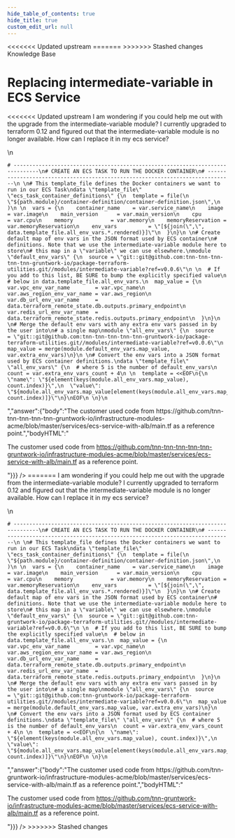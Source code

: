```yaml
---
hide_table_of_contents: true
hide_title: true
custom_edit_url: null
---
```



<head>
<<<<<<< Updated upstream
  <link rel="canonical" href="https://github.com/tnn-tnn-tnn-tnn-tnn-gruntwork-io/knowledge-base/discussions/335" />
=======
  <link rel="canonical" href="https://github.com/tnn-gruntwork-io/knowledge-base/discussions/335" />
>>>>>>> Stashed changes
</head>

<CenterLayout>
<span className="searchCategory">Knowledge Base</span>
<h1>Replacing intermediate-variable in ECS Service</h1>
<<<<<<< Updated upstream
<GitHub discussion={{"id":"D_kwDOF8slf84APNxn","number":335,"author":{"login":"pete0emerson"},"title":"Replacing intermediate-variable in ECS Service","body":"I am wondering if you could help me out with the upgrade from the intermediate-variable module? I currently upgraded to terraform 0.12 and figured out that the intermediate-variable module is no longer available. How can I replace it in my ecs service? \r\n\r\n```\r\n# ------------------------------------------------------------------------------\r\n# CREATE AN ECS TASK TO RUN THE DOCKER CONTAINER\r\n# ------------------------------------------------------------------------------\r\n \r\n# This template_file defines the Docker containers we want to run in our ECS Task\r\ndata \"template_file\" \"ecs_task_container_definitions\" {\r\n  template = file(\r\n    \"${path.module}/container-definition/container-definition.json\",\r\n  )\r\n \r\n  vars = {\r\n    container_name    = var.service_name\r\n    image             = var.image\r\n    main_version      = var.main_version\r\n    cpu               = var.cpu\r\n    memory            = var.memory\r\n    memoryReservation = var.memoryReservation\r\n    env_vars          = \"[${join(\",\", data.template_file.all_env_vars.*.rendered)}]\"\r\n  }\r\n}\r\n \r\n# Create default map of env vars in the JSON format used by ECS container\r\n# definitions. Note that we use the intermediate-variable module here to store\r\n# this map in a \"variable\" we can use elsewhere.\r\nmodule \"default_env_vars\" {\r\n  source = \"git::git@github.com:tnn-tnn-tnn-tnn-tnn-gruntwork-io/package-terraform-utilities.git//modules/intermediate-variable?ref=v0.0.6\"\r\n \r\n  # If you add to this list, BE SURE to bump the explicitly specified value\r\n  # below in data.template_file.all_env_vars.\r\n  map_value = {\r\n    var.vpc_env_var_name        = var.vpc_name\r\n    var.aws_region_env_var_name = var.aws_region\r\n    var.db_url_env_var_name     = data.terraform_remote_state.db.outputs.primary_endpoint\r\n    var.redis_url_env_var_name  = data.terraform_remote_state.redis.outputs.primary_endpoint\r\n  }\r\n}\r\n \r\n# Merge the default env vars with any extra env vars passed in by the user into\r\n# a single map\r\nmodule \"all_env_vars\" {\r\n  source    = \"git::git@github.com:tnn-tnn-tnn-tnn-tnn-gruntwork-io/package-terraform-utilities.git//modules/intermediate-variable?ref=v0.0.6\"\r\n  map_value = merge(module.default_env_vars.map_value, var.extra_env_vars)\r\n}\r\n \r\n# Convert the env vars into a JSON format used by ECS container definitions.\r\ndata \"template_file\" \"all_env_vars\" {\r\n  # where 5 is the number of default_env_vars\r\n  count = var.extra_env_vars_count + 4\r\n \r\n  template = <<EOF\r\n{\r\n  \"name\": \"${element(keys(module.all_env_vars.map_value), count.index)}\",\r\n  \"value\": \"${module.all_env_vars.map_value[element(keys(module.all_env_vars.map_value), count.index)]}\"\r\n}\r\nEOF\r\n \r\n}\r\n```","bodyHTML":"<p dir=\"auto\">I am wondering if you could help me out with the upgrade from the intermediate-variable module? I currently upgraded to terraform 0.12 and figured out that the intermediate-variable module is no longer available. How can I replace it in my ecs service?</p>\n<div class=\"snippet-clipboard-content notranslate position-relative overflow-auto\" data-snippet-clipboard-copy-content=\"# ------------------------------------------------------------------------------\n# CREATE AN ECS TASK TO RUN THE DOCKER CONTAINER\n# ------------------------------------------------------------------------------\n \n# This template_file defines the Docker containers we want to run in our ECS Task\ndata &quot;template_file&quot; &quot;ecs_task_container_definitions&quot; {\n  template = file(\n    &quot;${path.module}/container-definition/container-definition.json&quot;,\n  )\n \n  vars = {\n    container_name    = var.service_name\n    image             = var.image\n    main_version      = var.main_version\n    cpu               = var.cpu\n    memory            = var.memory\n    memoryReservation = var.memoryReservation\n    env_vars          = &quot;[${join(&quot;,&quot;, data.template_file.all_env_vars.*.rendered)}]&quot;\n  }\n}\n \n# Create default map of env vars in the JSON format used by ECS container\n# definitions. Note that we use the intermediate-variable module here to store\n# this map in a &quot;variable&quot; we can use elsewhere.\nmodule &quot;default_env_vars&quot; {\n  source = &quot;git::git@github.com:tnn-tnn-tnn-tnn-tnn-gruntwork-io/package-terraform-utilities.git//modules/intermediate-variable?ref=v0.0.6&quot;\n \n  # If you add to this list, BE SURE to bump the explicitly specified value\n  # below in data.template_file.all_env_vars.\n  map_value = {\n    var.vpc_env_var_name        = var.vpc_name\n    var.aws_region_env_var_name = var.aws_region\n    var.db_url_env_var_name     = data.terraform_remote_state.db.outputs.primary_endpoint\n    var.redis_url_env_var_name  = data.terraform_remote_state.redis.outputs.primary_endpoint\n  }\n}\n \n# Merge the default env vars with any extra env vars passed in by the user into\n# a single map\nmodule &quot;all_env_vars&quot; {\n  source    = &quot;git::git@github.com:tnn-tnn-tnn-tnn-tnn-gruntwork-io/package-terraform-utilities.git//modules/intermediate-variable?ref=v0.0.6&quot;\n  map_value = merge(module.default_env_vars.map_value, var.extra_env_vars)\n}\n \n# Convert the env vars into a JSON format used by ECS container definitions.\ndata &quot;template_file&quot; &quot;all_env_vars&quot; {\n  # where 5 is the number of default_env_vars\n  count = var.extra_env_vars_count + 4\n \n  template = &lt;&lt;EOF\n{\n  &quot;name&quot;: &quot;${element(keys(module.all_env_vars.map_value), count.index)}&quot;,\n  &quot;value&quot;: &quot;${module.all_env_vars.map_value[element(keys(module.all_env_vars.map_value), count.index)]}&quot;\n}\nEOF\n \n}\"><pre class=\"notranslate\"><code class=\"notranslate\"># ------------------------------------------------------------------------------\n# CREATE AN ECS TASK TO RUN THE DOCKER CONTAINER\n# ------------------------------------------------------------------------------\n \n# This template_file defines the Docker containers we want to run in our ECS Task\ndata \"template_file\" \"ecs_task_container_definitions\" {\n  template = file(\n    \"${path.module}/container-definition/container-definition.json\",\n  )\n \n  vars = {\n    container_name    = var.service_name\n    image             = var.image\n    main_version      = var.main_version\n    cpu               = var.cpu\n    memory            = var.memory\n    memoryReservation = var.memoryReservation\n    env_vars          = \"[${join(\",\", data.template_file.all_env_vars.*.rendered)}]\"\n  }\n}\n \n# Create default map of env vars in the JSON format used by ECS container\n# definitions. Note that we use the intermediate-variable module here to store\n# this map in a \"variable\" we can use elsewhere.\nmodule \"default_env_vars\" {\n  source = \"git::git@github.com:tnn-tnn-tnn-tnn-tnn-gruntwork-io/package-terraform-utilities.git//modules/intermediate-variable?ref=v0.0.6\"\n \n  # If you add to this list, BE SURE to bump the explicitly specified value\n  # below in data.template_file.all_env_vars.\n  map_value = {\n    var.vpc_env_var_name        = var.vpc_name\n    var.aws_region_env_var_name = var.aws_region\n    var.db_url_env_var_name     = data.terraform_remote_state.db.outputs.primary_endpoint\n    var.redis_url_env_var_name  = data.terraform_remote_state.redis.outputs.primary_endpoint\n  }\n}\n \n# Merge the default env vars with any extra env vars passed in by the user into\n# a single map\nmodule \"all_env_vars\" {\n  source    = \"git::git@github.com:tnn-tnn-tnn-tnn-tnn-gruntwork-io/package-terraform-utilities.git//modules/intermediate-variable?ref=v0.0.6\"\n  map_value = merge(module.default_env_vars.map_value, var.extra_env_vars)\n}\n \n# Convert the env vars into a JSON format used by ECS container definitions.\ndata \"template_file\" \"all_env_vars\" {\n  # where 5 is the number of default_env_vars\n  count = var.extra_env_vars_count + 4\n \n  template = &lt;&lt;EOF\n{\n  \"name\": \"${element(keys(module.all_env_vars.map_value), count.index)}\",\n  \"value\": \"${module.all_env_vars.map_value[element(keys(module.all_env_vars.map_value), count.index)]}\"\n}\nEOF\n \n}\n</code></pre></div>","answer":{"body":"The customer used code from https://github.com/tnn-tnn-tnn-tnn-tnn-gruntwork-io/infrastructure-modules-acme/blob/master/services/ecs-service-with-alb/main.tf as a reference point.","bodyHTML":"<p dir=\"auto\">The customer used code from <a href=\"https://github.com/tnn-tnn-tnn-tnn-tnn-gruntwork-io/infrastructure-modules-acme/blob/master/services/ecs-service-with-alb/main.tf\">https://github.com/tnn-tnn-tnn-tnn-tnn-gruntwork-io/infrastructure-modules-acme/blob/master/services/ecs-service-with-alb/main.tf</a> as a reference point.</p>"}}} />
=======
<GitHub discussion={{"id":"D_kwDOF8slf84APNxn","number":335,"author":{"login":"pete0emerson"},"title":"Replacing intermediate-variable in ECS Service","body":"I am wondering if you could help me out with the upgrade from the intermediate-variable module? I currently upgraded to terraform 0.12 and figured out that the intermediate-variable module is no longer available. How can I replace it in my ecs service? \r\n\r\n```\r\n# ------------------------------------------------------------------------------\r\n# CREATE AN ECS TASK TO RUN THE DOCKER CONTAINER\r\n# ------------------------------------------------------------------------------\r\n \r\n# This template_file defines the Docker containers we want to run in our ECS Task\r\ndata \"template_file\" \"ecs_task_container_definitions\" {\r\n  template = file(\r\n    \"${path.module}/container-definition/container-definition.json\",\r\n  )\r\n \r\n  vars = {\r\n    container_name    = var.service_name\r\n    image             = var.image\r\n    main_version      = var.main_version\r\n    cpu               = var.cpu\r\n    memory            = var.memory\r\n    memoryReservation = var.memoryReservation\r\n    env_vars          = \"[${join(\",\", data.template_file.all_env_vars.*.rendered)}]\"\r\n  }\r\n}\r\n \r\n# Create default map of env vars in the JSON format used by ECS container\r\n# definitions. Note that we use the intermediate-variable module here to store\r\n# this map in a \"variable\" we can use elsewhere.\r\nmodule \"default_env_vars\" {\r\n  source = \"git::git@github.com:tnn-gruntwork-io/package-terraform-utilities.git//modules/intermediate-variable?ref=v0.0.6\"\r\n \r\n  # If you add to this list, BE SURE to bump the explicitly specified value\r\n  # below in data.template_file.all_env_vars.\r\n  map_value = {\r\n    var.vpc_env_var_name        = var.vpc_name\r\n    var.aws_region_env_var_name = var.aws_region\r\n    var.db_url_env_var_name     = data.terraform_remote_state.db.outputs.primary_endpoint\r\n    var.redis_url_env_var_name  = data.terraform_remote_state.redis.outputs.primary_endpoint\r\n  }\r\n}\r\n \r\n# Merge the default env vars with any extra env vars passed in by the user into\r\n# a single map\r\nmodule \"all_env_vars\" {\r\n  source    = \"git::git@github.com:tnn-gruntwork-io/package-terraform-utilities.git//modules/intermediate-variable?ref=v0.0.6\"\r\n  map_value = merge(module.default_env_vars.map_value, var.extra_env_vars)\r\n}\r\n \r\n# Convert the env vars into a JSON format used by ECS container definitions.\r\ndata \"template_file\" \"all_env_vars\" {\r\n  # where 5 is the number of default_env_vars\r\n  count = var.extra_env_vars_count + 4\r\n \r\n  template = <<EOF\r\n{\r\n  \"name\": \"${element(keys(module.all_env_vars.map_value), count.index)}\",\r\n  \"value\": \"${module.all_env_vars.map_value[element(keys(module.all_env_vars.map_value), count.index)]}\"\r\n}\r\nEOF\r\n \r\n}\r\n```","bodyHTML":"<p dir=\"auto\">I am wondering if you could help me out with the upgrade from the intermediate-variable module? I currently upgraded to terraform 0.12 and figured out that the intermediate-variable module is no longer available. How can I replace it in my ecs service?</p>\n<div class=\"snippet-clipboard-content notranslate position-relative overflow-auto\" data-snippet-clipboard-copy-content=\"# ------------------------------------------------------------------------------\n# CREATE AN ECS TASK TO RUN THE DOCKER CONTAINER\n# ------------------------------------------------------------------------------\n \n# This template_file defines the Docker containers we want to run in our ECS Task\ndata &quot;template_file&quot; &quot;ecs_task_container_definitions&quot; {\n  template = file(\n    &quot;${path.module}/container-definition/container-definition.json&quot;,\n  )\n \n  vars = {\n    container_name    = var.service_name\n    image             = var.image\n    main_version      = var.main_version\n    cpu               = var.cpu\n    memory            = var.memory\n    memoryReservation = var.memoryReservation\n    env_vars          = &quot;[${join(&quot;,&quot;, data.template_file.all_env_vars.*.rendered)}]&quot;\n  }\n}\n \n# Create default map of env vars in the JSON format used by ECS container\n# definitions. Note that we use the intermediate-variable module here to store\n# this map in a &quot;variable&quot; we can use elsewhere.\nmodule &quot;default_env_vars&quot; {\n  source = &quot;git::git@github.com:tnn-gruntwork-io/package-terraform-utilities.git//modules/intermediate-variable?ref=v0.0.6&quot;\n \n  # If you add to this list, BE SURE to bump the explicitly specified value\n  # below in data.template_file.all_env_vars.\n  map_value = {\n    var.vpc_env_var_name        = var.vpc_name\n    var.aws_region_env_var_name = var.aws_region\n    var.db_url_env_var_name     = data.terraform_remote_state.db.outputs.primary_endpoint\n    var.redis_url_env_var_name  = data.terraform_remote_state.redis.outputs.primary_endpoint\n  }\n}\n \n# Merge the default env vars with any extra env vars passed in by the user into\n# a single map\nmodule &quot;all_env_vars&quot; {\n  source    = &quot;git::git@github.com:tnn-gruntwork-io/package-terraform-utilities.git//modules/intermediate-variable?ref=v0.0.6&quot;\n  map_value = merge(module.default_env_vars.map_value, var.extra_env_vars)\n}\n \n# Convert the env vars into a JSON format used by ECS container definitions.\ndata &quot;template_file&quot; &quot;all_env_vars&quot; {\n  # where 5 is the number of default_env_vars\n  count = var.extra_env_vars_count + 4\n \n  template = &lt;&lt;EOF\n{\n  &quot;name&quot;: &quot;${element(keys(module.all_env_vars.map_value), count.index)}&quot;,\n  &quot;value&quot;: &quot;${module.all_env_vars.map_value[element(keys(module.all_env_vars.map_value), count.index)]}&quot;\n}\nEOF\n \n}\"><pre class=\"notranslate\"><code class=\"notranslate\"># ------------------------------------------------------------------------------\n# CREATE AN ECS TASK TO RUN THE DOCKER CONTAINER\n# ------------------------------------------------------------------------------\n \n# This template_file defines the Docker containers we want to run in our ECS Task\ndata \"template_file\" \"ecs_task_container_definitions\" {\n  template = file(\n    \"${path.module}/container-definition/container-definition.json\",\n  )\n \n  vars = {\n    container_name    = var.service_name\n    image             = var.image\n    main_version      = var.main_version\n    cpu               = var.cpu\n    memory            = var.memory\n    memoryReservation = var.memoryReservation\n    env_vars          = \"[${join(\",\", data.template_file.all_env_vars.*.rendered)}]\"\n  }\n}\n \n# Create default map of env vars in the JSON format used by ECS container\n# definitions. Note that we use the intermediate-variable module here to store\n# this map in a \"variable\" we can use elsewhere.\nmodule \"default_env_vars\" {\n  source = \"git::git@github.com:tnn-gruntwork-io/package-terraform-utilities.git//modules/intermediate-variable?ref=v0.0.6\"\n \n  # If you add to this list, BE SURE to bump the explicitly specified value\n  # below in data.template_file.all_env_vars.\n  map_value = {\n    var.vpc_env_var_name        = var.vpc_name\n    var.aws_region_env_var_name = var.aws_region\n    var.db_url_env_var_name     = data.terraform_remote_state.db.outputs.primary_endpoint\n    var.redis_url_env_var_name  = data.terraform_remote_state.redis.outputs.primary_endpoint\n  }\n}\n \n# Merge the default env vars with any extra env vars passed in by the user into\n# a single map\nmodule \"all_env_vars\" {\n  source    = \"git::git@github.com:tnn-gruntwork-io/package-terraform-utilities.git//modules/intermediate-variable?ref=v0.0.6\"\n  map_value = merge(module.default_env_vars.map_value, var.extra_env_vars)\n}\n \n# Convert the env vars into a JSON format used by ECS container definitions.\ndata \"template_file\" \"all_env_vars\" {\n  # where 5 is the number of default_env_vars\n  count = var.extra_env_vars_count + 4\n \n  template = &lt;&lt;EOF\n{\n  \"name\": \"${element(keys(module.all_env_vars.map_value), count.index)}\",\n  \"value\": \"${module.all_env_vars.map_value[element(keys(module.all_env_vars.map_value), count.index)]}\"\n}\nEOF\n \n}\n</code></pre></div>","answer":{"body":"The customer used code from https://github.com/tnn-gruntwork-io/infrastructure-modules-acme/blob/master/services/ecs-service-with-alb/main.tf as a reference point.","bodyHTML":"<p dir=\"auto\">The customer used code from <a href=\"https://github.com/tnn-gruntwork-io/infrastructure-modules-acme/blob/master/services/ecs-service-with-alb/main.tf\">https://github.com/tnn-gruntwork-io/infrastructure-modules-acme/blob/master/services/ecs-service-with-alb/main.tf</a> as a reference point.</p>"}}} />
>>>>>>> Stashed changes

</CenterLayout>
  

<!-- ##DOCS-SOURCER-START
{
  "sourcePlugin": "github-discussions",
  "hash": "10c36c499f1b384b51bcfa8e2a0dea16"
}
##DOCS-SOURCER-END -->
